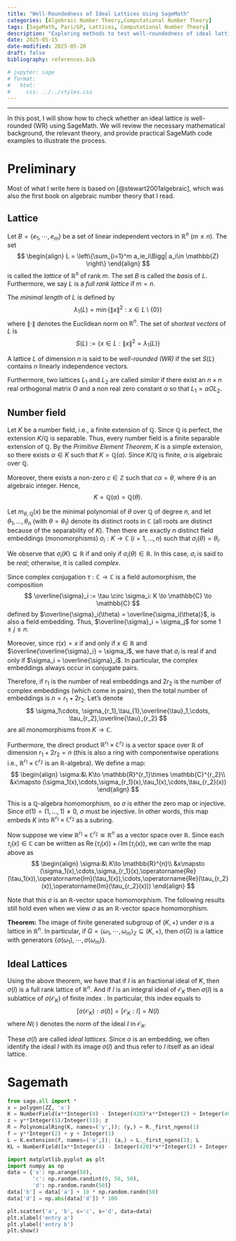 ```yaml
---
title: "Well-Roundedness of Ideal Lattices Using SageMath"
categories: [Algebraic Number Theory,Computational Number Theory]
tags: [SageMath, Pari/GP, Lattices, Computational Number Theory]
description: "Exploring methods to test well-roundedness of ideal lattices with SageMath and Pari/GP."
date: 2025-05-15
date-modified: 2025-05-20
draft: false
bibliography: references.bib

# jupyter: sage
# format:
#   html:
#     css: ../../styles.css
---
```


---
In this post, I will show how to check whether an ideal lattice is well-rounded (WR) using SageMath. We will review the necessary mathematical background, the relevant theory, and provide practical SageMath code examples to illustrate the process.

# Preliminary

Most of what I write here is based on [@stewart2001algebraic], which was also the first book on algebraic number theory that I read.

## Lattice

Let $B=\{e_1,\cdots,e_m\}$ be a set of linear independent vectors in $\mathbb{R}^n$ ($m\le n$). The set
$$
\begin{align}
L = \left\{\sum_{i=1}^m a_ie_i\Bigg| a_i\in \mathbb{Z} \right\}
\end{align}
$$
is called the _lattice_ of $\mathbb{R}^n$ of rank $m$. The set $B$ is called the _basis_ of $L$. Furthermore, we say $L$ is a _full rank lattice_ if $m=n$.

The _minimal length_ of $L$ is defined by
$$
\lambda_1(L) = \min\{\|x\|^2: x\in L\setminus \{0\}\}
$$
where $\|\cdot\|$ denotes the Euclidean norm on $\mathbb{R}^n$. The set of _shortest vectors_ of $L$ is 
$$S(L):= \{x\in L:\|x\|^2 = \lambda_1(L)\}
$$ 

A lattice $L$ of dimension $n$ is said to be _well-rounded (WR)_ if the set $S(L)$ contains $n$ linearly independence vectors. 

Furthermore, two lattices $L_1$ and $L_2$ are called _similar_ if there exist an $n\times n$ real orthogonal matrix $O$ and a non real zero constant $\alpha$ so that $L_1 = \alpha O L_2$.

## Number field

Let $K$ be a number field, i.e., a finite extension of $\mathbb{Q}$. Since $\mathbb{Q}$ is perfect, the extension $K/\mathbb{Q}$ is separable. Thus, every number field is a finite separable extension of $\mathbb{Q}$. By the *Primitive Element Theorem*, $K$ is a simple extension, so there exists $\alpha \in K$ such that $K = \mathbb{Q}(\alpha)$. Since $K/\mathbb{Q}$ is finite, $\alpha$ is algebraic over $\mathbb{Q}$. 

Moreover, there exists a non-zero $c \in \mathbb{Z}$ such that $c\alpha = \theta$, where $\theta$ is an algebraic integer. Hence, 
$$K = \mathbb{Q}(\alpha) = \mathbb{Q}(\theta).
$$

Let $m_{\theta,\mathbb{Q}}(x)$ be the minimal polynomial of $\theta$ over $\mathbb{Q}$ of degree $n$, and let $\theta_1, \dots, \theta_n$ (with $\theta = \theta_1$) denote its distinct roots in $\mathbb{C}$ (all roots are distinct because of the separability of $K$). Then there are exactly $n$ distinct field embeddings (monomorphisms) $\sigma_i: K \to \mathbb{C}$ $(i = 1, \dots, n)$ such that $\sigma_i(\theta) = \theta_i$.

We observe that $\sigma_i(K) \subseteq \mathbb{R}$ if and only if $\sigma_i(\theta) \in \mathbb{R}$. In this case, $\sigma_i$ is said to be _real_; otherwise, it is called _complex_.

Since complex conjugation $\tau: \mathbb{C} \to \mathbb{C}$ is a field automorphism, the composition
$$
\overline{\sigma}_i := \tau \circ \sigma_i: K \to \mathbb{C} \to \mathbb{C}
$$
defined by $\overline{\sigma}_i(\theta) = \overline{\sigma_i(\theta)}$, is also a field embedding. Thus, $\overline{\sigma}_i = \sigma_j$ for some $1 \leq j \leq n$.

Moreover, since $\tau(x) = x$ if and only if $x \in \mathbb{R}$ and $\overline{\overline{\sigma}_i} = \sigma_i$, we have that $\sigma_i$ is real if and only if $\sigma_i = \overline{\sigma}_i$. In particular, the complex embeddings always occur in conjugate pairs.

Therefore, if $r_1$ is the number of real embeddings and $2r_2$ is the number of complex embeddings (which come in pairs), then the total number of embeddings is $n = r_1 + 2r_2$. Let's denote 
$$
\sigma_1\cdots, \sigma_{r_1},\tau_{1},\overline{\tau}_1,\cdots, \tau_{r_2},\overline{\tau}_{r_2}
$$
are all monomorphisms from $K\to \mathbb{C}$.

Furthermore, the direct product $\mathbb{R}^{r_1} \times \mathbb{C}^{r_2}$ is a vector space over $\mathbb{R}$ of dimension $r_1 + 2r_2 = n$ (this is also a ring with componentwise operations i.e., $\mathbb{R}^{r_1} \times \mathbb{C}^{r_2}$ is an $\mathbb R$-algebra). We define a map:
$$
\begin{align} 
\sigma:&\ K\to \mathbb{R}^{r_1}\times \mathbb{C}^{r_2}\\
&x\mapsto (\sigma_1(x),\cdots,\sigma_{r_1}(x),\tau_1(x),\cdots,\tau_{r_2}(x))
\end{align}
$$

This is a $\mathbb Q$-algebra homomorphism, so $\sigma$ is either the zero map or injective. Since $\sigma(1) = (1, \dots, 1) \neq 0$, $\sigma$ must be injective. In other words, this map embeds  $K$ into $\mathbb{R}^{r_1} \times \mathbb{C}^{r_2}$ as a subring.

Now suppose we view $\mathbb{R}^{r_1} \times \mathbb{C}^{r_2}\cong \mathbb R^n$ as a vector space over $\mathbb R$. Since each $\tau_i(x) \in \mathbb{C}$ can be written as $\operatorname{Re}(\tau_i(x)) + i\,\operatorname{Im}(\tau_i(x))$, we can write the map above as
$$
\begin{align}
\sigma:&\ K\to \mathbb{R}^{n}\\
&x\mapsto (\sigma_1(x),\cdots,\sigma_{r_1}(x),\operatorname{Re}(\tau_1(x)),\operatorname{Im}(\tau_1(x)),\cdots,\operatorname{Re}(\tau_{r_2}(x)),\operatorname{Im}(\tau_{r_2}(x)))
\end{align}
$$

Note that this $\sigma$ is an $\mathbb{R}$-vector space homomorphism. The following results still hold even when we view $\sigma$ as an $\mathbb{R}$-vector space homomorphism.

**Theorem:** The image of finite generated subgroup of $(K,+)$ under $\sigma$ is a lattice in $\mathbb{R}^n$. In particular, if $G = \langle\omega_1,\cdots,\omega_m\rangle_{\mathbb{Z}}\subseteq (K,+)$, then $\sigma(G)$ is a lattice with generators $\{\sigma(\omega_1),\cdots,\sigma(\omega_m)\}$.




## Ideal Lattices

Using the above theorem, we have that if $I$ is an fractional ideal of $K$, then $\sigma(I)$ is a full rank lattice of $\mathbb{R}^n$. And if $I$ is an integral ideal of $\mathcal{O}_K$ then $\sigma(I)$ is a sublattice of $\sigma(\mathcal{O}_K)$ of finite index . In particular, this index equals to
$$
[ \sigma(\mathcal{O}_K): \sigma(I)] = [\mathcal{O}_K : I] = N(I)
$$
where $N(\cdot)$ denotes the norm of the ideal $I$ in $\mathcal{O}_K$.

These $\sigma(I)$ are called _ideal lattices_. Since $\sigma$ is an embedding, we often identify the ideal $I$ with its image $\sigma(I)$ and thus refer to $I$ itself as an ideal lattice.


# Sagemath


```python
from sage.all import *
x = polygen(ZZ, 'x')
K = NumberField(x**Integer(4) - Integer(420)*x**Integer(2) + Integer(40000), names=('y',)); (y,) = K._first_ngens(1)
z = y**Integer(5)/Integer(11); z
R = PolynomialRing(K, names=('y',)); (y,) = R._first_ngens(1)
f = y**Integer(2) + y + Integer(1)
L = K.extension(f, names=('a',)); (a,) = L._first_ngens(1); L
KL = NumberField([x**Integer(4) - Integer(420)*x**Integer(2) + Integer(40000), x**Integer(2) + x + Integer(1)], names=('b',)); (b,) = KL._first_ngens(1); KL
```

```python
import matplotlib.pyplot as plt
import numpy as np
data = {'a': np.arange(50),
        'c': np.random.randint(0, 50, 50),
        'd': np.random.randn(50)}
data['b'] = data['a'] + 10 * np.random.randn(50)
data['d'] = np.abs(data['d']) * 100

plt.scatter('a', 'b', c='c', s='d', data=data)
plt.xlabel('entry a')
plt.ylabel('entry b')
plt.show()
```


<!-- [← Previous post](frou.qmd) | [Next post →](third.qmd) -->








